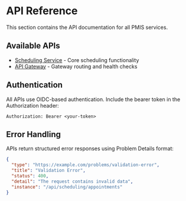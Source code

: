 # API Reference

This section contains the API documentation for all PMIS services.

## Available APIs

- [Scheduling Service](./scheduling) - Core scheduling functionality
- [API Gateway](./gateway) - Gateway routing and health checks

## Authentication

All APIs use OIDC-based authentication. Include the bearer token in the Authorization header:

```
Authorization: Bearer <your-token>
```

## Error Handling

APIs return structured error responses using Problem Details format:

```json
{
  "type": "https://example.com/problems/validation-error",
  "title": "Validation Error",
  "status": 400,
  "detail": "The request contains invalid data",
  "instance": "/api/scheduling/appointments"
}
```


